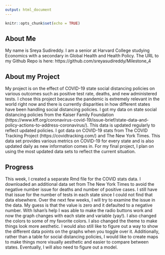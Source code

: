 ```yaml
---
output: html_document
---
```


```r
knitr::opts_chunk$set(echo = TRUE)
```


## About Me
My name is Sreya Sudireddy. I am a senior at Harvard College studying Economics with a secondary in Global Health and Health Policy. 
The URL to my Github Repo is here: https://github.com/sreyasudireddy/Milestone_4


## About my Project
My project is on the effect of COVID-19 state social distancing policies on various outcomes such as positive test rate, deaths, and new administered tests. I chose this project because the pandemic is extremely relevant in the world right now and there is currently disparities in how different states have been handling social distancing policies. I got my data on state social distancing policies from the Kaiser Family Foundation (https://www.kff.org/coronavirus-covid-19/issue-brief/state-data-and-policy-actions-to-address-coronavirus/). This data is updated regularly to reflect updated policies. I got data on COVID-19 stats from The COVID Tracking Project (https://covidtracking.com/) and The New York Times. This data set provides various metrics on COVID-19 for every state and is also updated daily as new information comes in. For my final project, I plan on using the most updated data sets to reflect the current situation.

## Progress
This week, I created a separate Rmd file for the COVID stats data. I downloaded an additional data set from The New York Times to avoid the negative number issue for deaths and number of positive cases. I still have that issue for the number of tests in each state since I could not find that data elsewhere. Over the next few weeks, I will try to examine the issue in the data. My guess is that the value is zero and it defaulted to a negative number. With Ishan's help I was able to make the radio buttons work and now the graph changes with each state and variable (yay!). I also changed the colors to some of my favorite colors. I also changed the theme to make things look more aesthetic. I would also still like to figure out a way to show the different data points on the graphs when you toggle over it. Additionally, rather than a table for social distancing policies, I would like to create maps to make things more visually aesthetic and easier to compare between states. Eventually, I will also need to figure out a model. 
